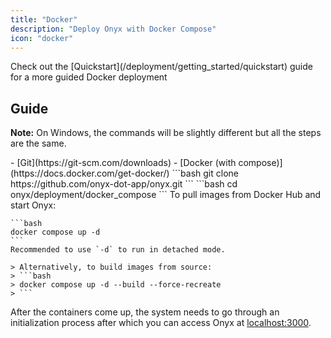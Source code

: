 ```yaml
---
title: "Docker"
description: "Deploy Onyx with Docker Compose"
icon: "docker"
---
```



<Tip>
  Check out the [Quickstart](/deployment/getting_started/quickstart) guide for a more guided Docker deployment
</Tip>

## Guide

**Note:** On Windows, the commands will be slightly different but all the steps are the same.

<Steps>
  <Step title="Install Requirements">
    - [Git](https://git-scm.com/downloads)
    - [Docker (with compose)](https://docs.docker.com/get-docker/)
  </Step>

  <Step title="Clone the Onyx repo">
    ```bash
    git clone https://github.com/onyx-dot-app/onyx.git
    ```
  </Step>

  <Step title="Navigate to the compose files">
    ```bash
    cd onyx/deployment/docker_compose
    ```
  </Step>

  <Step title="Launch Onyx">
    To pull images from Docker Hub and start Onyx:

    ```bash
    docker compose up -d
    ```
    Recommended to use `-d` to run in detached mode.

    > Alternatively, to build images from source:
    > ```bash
    > docker compose up -d --build --force-recreate
    > ```
  </Step>
</Steps>

After the containers come up, the system needs to go through an initialization process after which you can access Onyx at [localhost:3000](localhost:3000).

<DeploymentNextSteps />
